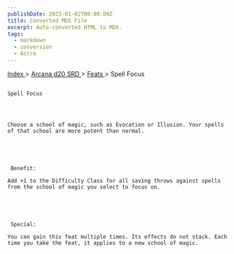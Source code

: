 ```yaml
---
publishDate: 2023-01-02T00:00:00Z
title: Converted MDX File
excerpt: Auto-converted HTML to MDX.
tags:
  - markdown
  - conversion
  - Astro
---
```


[
Index
](-index) >
[
Arcana d20 SRD
](arcana-d20-srd-index) >
[
Feats
](arcana-d20-srd-feats-index) > Spell Focus

##

    Spell Focus




    Choose a school of magic, such as Evocation or Illusion. Your spells of that school are more potent than normal.





     Benefit:

    Add +1 to the Difficulty Class for all saving throws against spells from the school of magic you select to focus on.





     Special:

    You can gain this feat multiple times. Its effects do not stack. Each time you take the feat, it applies to a new school of magic.
